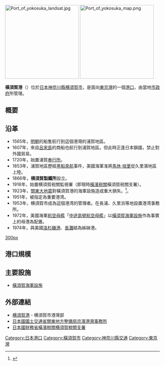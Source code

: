 {{refimprove|time=2018-03-29T08:08:01+00:00}}
{{expand|time=2016-03-04T09:30:51+00:00}}
[[File:Port_of_yokosuka_landsat.jpg|240px]]
[[File:Port_of_yokosuka_map.png|240px]]

{{coord|35|17|25.2|N|139|40|54.8|E|region:JP-14_scale:100000|display=title}}

'''橫須賀港'''（{{jpn|j=横須賀港|hg=よこすかこう|rm=}}）位於[[日本|日本]][[神奈川縣|神奈川縣]][[横須賀市|横須賀市]]，是面向[[東京灣|東京灣]]的一個[[港口|港口]]，由當地[[市政府|市政府]]所管理。

== 概要 ==

== 沿革 ==
* 1565年，[[明朝|明朝]]的船隻航行到這個港灣的浦賀地區。
* 1607年，來自[[呂宋島|呂宋島]]的商船也航行到浦賀地區。但此時正逢日本鎖國，禁止對外國貿易。
* 1720年，始置浦賀[[遠国奉行|奉行所]]。
* 1853年，浦賀地區歷經[[黑船來航|黑船來航]]事件，美國海軍准將[[馬休·培里|馬休·培里]]從久里濱地區上陸。
* 1866年，'''横須賀製鐵所'''設立。
* 1916年，始置横須賀税關監視署（即現時[[橫濱税關|橫濱税關]]橫須賀税關支署）。
* 1923年，[[關東大地震|關東大地震]]對橫須賀港的海軍設施造成重大損失。<ref>{{Cite news|url=http://mainichi.jp/articles/20170105/k00/00m/040/123000c|title=関東大震災 軍港横須賀の被災空撮写真 旧海軍関係者保管|work=|publisher=[[毎日新聞|毎日新聞]]|date=2017年1月5日|accessdate=2018年3月29日|archive-date=2019年5月9日|archive-url=https://web.archive.org/web/20190509231607/https://mainichi.jp/articles/20170105/k00/00m/040/123000c|dead-url=no}}{{ja}}</ref>。
* 1951年，被指定為重要港湾。
* 1953年，横須賀市成為這個港湾的管理者。在長浦、久里浜等地設置港湾事務所。
* 1972年，美國海軍[[航空母艦|航空母艦]]「[[中途島號航空母艦|中途島號航空母艦]]」以[[橫須賀海軍設施|橫須賀海軍設施]]作為事實上的母港為配置。
* 1974年，與美國[[洛杉磯港|洛杉磯港]]、[[長灘_(加利福尼亞州)|長灘]]結為姊妹港。

[[file:Aerial_view_of_USS_Midway_(CV-41)_at_United_States_Fleet_Activities_Yokosuka,_Japan,_in_1983.jpg|300px]]

== 港口規模 ==

== 主要設施 ==
*[[橫須賀海軍設施|橫須賀海軍設施]]

== 外部連結 ==
* [https://web.archive.org/web/20070625095212/http://www.city.yokosuka.kanagawa.jp/minato/ 横須賀港] - 横須賀市港灣部
* [http://www.pa.ktr.mlit.go.jp/keihin/ 日本國國土交通省關東地方整備局京濱港灣事務所] {{Wayback|url=http://www.pa.ktr.mlit.go.jp/keihin/ |date=20201109055728 }}
* [https://web.archive.org/web/20070927205728/http://www.yokohama-customs.go.jp/branch/yokosuka/index.htm 日本國財務省橫濱稅關横須賀稅關支署]
{{Commonscat|Port_of_Yokosuka}}

[[Category:日本港口|Category:日本港口]]
[[Category:橫須賀市|Category:橫須賀市]]
[[Category:神奈川縣交通|Category:神奈川縣交通]]
[[Category:東京灣|Category:東京灣]]
